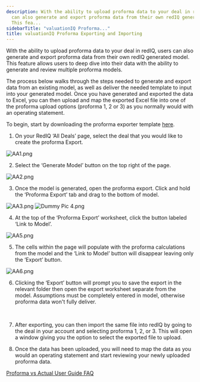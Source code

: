 ```yaml
---
description: With the ability to upload proforma data to your deal in redIQ users
  can also generate and export proforma data from their own redIQ generated model
  This fea...
sidebarTitle: "valuationIQ Proforma..."
title: valuationIQ Proforma Exporting and Importing
---
```


With the ability to upload proforma data to your deal in redIQ, users can also generate and export proforma data from their own redIQ generated model. This feature allows users to deep dive into their data with the ability to generate and review multiple proforma models.


The process below walks through the steps needed to generate and export data from an existing model, as well as deliver the needed template to input into your generated model. Once you have generated and exported the data to Excel, you can then upload and map the exported Excel file into one of the proforma upload options (proforma 1, 2 or 3) as you normally would with an operating statement.


To begin, start by downloading the proforma exporter template [here](https://multifamily.rediq.com/l/534952/2023-07-27/25qm7f). 



1. On your RedIQ ‘All Deals’ page, select the deal that you would like to create the proforma Export.


<Frame>
  <img src="/images/rediq/0e7885cbae8d95f298adaa6d8821b2f6caada54d.png" alt="AA1.png" />
</Frame>


2. Select the ‘Generate Model’ button on the top right of the page.


<Frame>
  <img src="/images/rediq/fb35432d6c1a0cae52bb0a321a2edf431f9d89b4.png" alt="AA2.png" />
</Frame>


3. Once the model is generated, open the proforma export. Click and hold the ‘Proforma Export’ tab and drag to the bottom of model.


<Frame>
  <img src="/images/rediq/5d0fa4d596ae87cd584dbec7da60e7e02eedc92f.png" alt="AA3.png" />
</Frame>


<Frame>
  <img src="/images/rediq/2f8b160d4699b09c09412ea504f4a002d60d25bf.png" alt="Dummy Pic 4.png" />
</Frame>


4. At the top of the ‘Proforma Export’ worksheet, click the button labeled ‘Link to Model’.


<Frame>
  <img src="/images/rediq/12349d3017ce89736dfaa6ffdd5382e696a622d4.png" alt="AA5.png" />
</Frame>


5. The cells within the page will populate with the proforma calculations from the model and the ‘Link to Model’ button will disappear leaving only the ‘Export’ button.


<Frame>
  <img src="/images/rediq/705a05b4bc4c5bd1e3fb0ff976dcfb84ce1794c7.png" alt="AA6.png" />
</Frame>


6. Clicking the ‘Export’ button will prompt you to save the export in the relevant folder then open the export worksheet separate from the model. Assumptions must be completely entered in model, otherwise proforma data won't fully deliver.   


 


7. After exporting, you can then import the same file into redIQ by going to the deal in your account and selecting proforma 1, 2, or 3. This will open a window giving you the option to select the exported file to upload.


8. Once the data has been uploaded, you will need to map the data as you would an operating statement and start reviewing your newly uploaded proforma data.


[Proforma vs Actual User Guide FAQ](kb://article/zendesk:rediq:15338576096532)